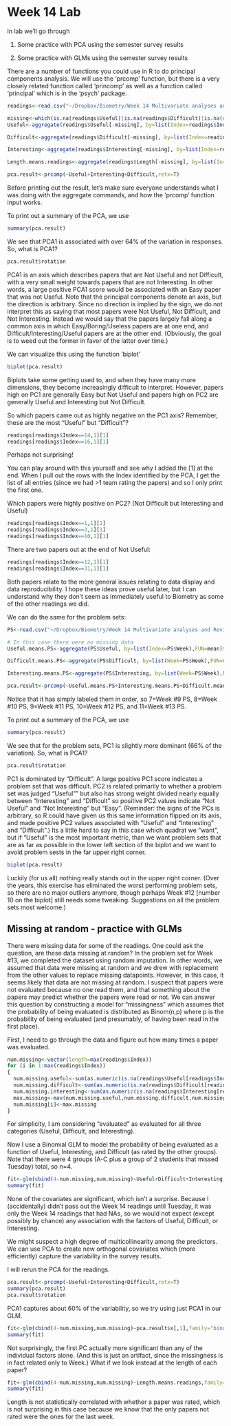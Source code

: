 Week 14 Lab
=============

In lab we'll go through 

1. Some practice with PCA using the semester survey results

2. Some practice with GLMs using the semester survey results

There are a number of functions you could use in R to do principal components analysis. We will use the 'prcomp' function, but there is a very closely related function called 'princomp' as well as a function called 'principal' which is in the 'psych' package.


```r
readings<-read.csv("~/Dropbox/Biometry/Week 14 Multivariate analyses and Review/Week 14 Lab/Readings 2020.csv",header=T)

missing<-which(is.na(readings$Useful)|is.na(readings$Difficult)|is.na(readings$Interesting))
Useful<-aggregate(readings$Useful[-missing], by=list(Index=readings$Index[-missing]),FUN=mean)$x

Difficult<-aggregate(readings$Difficult[-missing], by=list(Index=readings$Index[-missing]),FUN=mean)$x

Interesting<-aggregate(readings$Interesting[-missing], by=list(Index=readings$Index[-missing]),FUN=mean)$x

Length.means.readings<-aggregate(readings$Length[-missing], by=list(Index=readings$Index[-missing]),FUN=mean)$x

pca.result<-prcomp(~Useful+Interesting+Difficult,retx=T)
```

Before printing out the result, let's make sure everyone understands what I was doing with the aggregate commands, and how the 'prcomp' function input works. 

To print out a summary of the PCA, we use

```r
summary(pca.result)
```

We see that PCA1 is associated with over 64% of the variation in responses. So, what is PCA1?

```r
pca.result$rotation
```

PCA1 is an axis which describes papers that are Not Useful and not Difficult, with a very small weight towards papers that are not Interesting. In other words, a large positive PCA1 score would be associated with an Easy paper that was not Useful. Note that the principal components denote an axis, but the direction is arbitrary. Since no direction is implied by the sign, we do not interpret this as saying that most papers were Not Useful, Not Difficult, and Not Interesting. Instead we would say that the papers largely fall along a common axis in which Easy/Boring/Useless papers are at one end, and Difficult/Interesting/Useful papers are at the other end. (Obviously, the goal is to weed out the former in favor of the latter over time.)

We can visualize this using the function 'biplot'

```r
biplot(pca.result)
```

Biplots take some getting used to, and when they have many more dimensions, they become increasingly difficult to interpret. However, papers high on PC1 are generally Easy but Not Useful and papers high on PC2 are generally Useful and Interesting but Not Difficult. 

So which papers came out as highly negative on the PC1 axis? Remember, these are the most "Useful" but "Difficult"?

```r
readings[readings$Index==14,1][1]
readings[readings$Index==16,1][1]
```

Perhaps not surprising! 

You can play around with this yourself and see why I added the [1] at the end. When I pull out the rows with the Index identified by the PCA, I get the list of all entries (since we had >1 team rating the papers) and so I only print the first one.

Which papers were highly positive on PC2? (Not Difficult but Interesting and Useful)

```r
readings[readings$Index==1,1][1]
readings[readings$Index==3,1][1]
readings[readings$Index==10,1][1]
```

There are two papers out at the end of Not Useful:

```r
readings[readings$Index==12,1][1]
readings[readings$Index==31,1][1]
```

Both papers relate to the more general issues relating to data display and data reproducibility. I hope these ideas prove useful later, but I can understand why they don't seem as immediately useful to Biometry as some of the other readings we did.

We can do the same for the problem sets:

```r
PS<-read.csv("~/Dropbox/Biometry/Week 14 Multivariate analyses and Review/Week 14 Lab/ProblemSets 2020.csv",header=T)

# In this case there were no missing data
Useful.means.PS<-aggregate(PS$Useful, by=list(Index=PS$Week),FUN=mean)$x

Difficult.means.PS<-aggregate(PS$Difficult, by=list(Week=PS$Week),FUN=mean)$x

Interesting.means.PS<-aggregate(PS$Interesting, by=list(Week=PS$Week),FUN=mean)$x

pca.result<-prcomp(~Useful.means.PS+Interesting.means.PS+Difficult.means.PS,data=PS,retx=T)
```

Notice that it has simply labeled them in order, so 7=Week #9 PS, 8=Week #10 PS, 9=Week #11 PS, 10=Week #12 PS, and 11=Week #13 PS.

To print out a summary of the PCA, we use

```r
summary(pca.result)
```

We see that for the problem sets, PC1 is slightly more dominant (66% of the variation). So, what is PCA1?

```r
pca.result$rotation
```

PC1 is dominated by "Difficult". A large positive PC1 score indicates a problem set that was difficult. PC2 is related primarily to whether a problem set was judged "Useful"" but also has strong weight divided nearly equally between "Interesting" and "Difficult" so positive PC2 values indicate "Not Useful" and "Not Interesting" but "Easy". (Reminder: the signs of the PCs is arbitrary, so R could have given us this same information flipped on its axis, and made positive PC2 values associated with "Useful" and "Interesting" and "Difficult".) Its a little hard to say in this case which quadrat we "want", but if "Useful" is the most important metric, than we want problem sets that are as far as possible in the lower left section of the biplot and we want to avoid problem sests in the far upper right corner.

```r
biplot(pca.result)
```

Luckily (for us all) nothing really stands out in the upper right corner. (Over the years, this exercise has eliminated the worst performing problem sets, so there are no major outliers anymore, though perhaps Week #12 [number 10 on the biplot] still needs some tweaking. Suggestions on all the problem sets most welcome.)

Missing at random - practice with GLMs
--------------------------------------

There were missing data for some of the readings. One could ask the question, are these data missing at random? In the problem set for Week #13, we completed the dataset using random imputation. In other words, we assumed that data were missing at random and we drew with replacement from the other values to replace missing datapoints. However, in this case, it seems likely that data are not missing at random. I suspect that papers were not evaluated because no one read them, and that something about the papers may predict whether the papers were read or not. We can answer this question by constructing a model for "missingness" which assumes that the probability of being evaluated is distributed as Binom(n,p) where p is the probability of being evaluated (and presumably, of having been read in the first place).

First, I need to go through the data and figure out how many times a paper was evaluated. 

```r
num.missing<-vector(length=max(readings$Index))
for (i in 1:max(readings$Index))
{
  num.missing.useful<-sum(as.numeric(is.na(readings$Useful[readings$Index==i])))
  num.missing.difficult<-sum(as.numeric(is.na(readings$Difficult[readings$Index==i])))
  num.missing.interesting<-sum(as.numeric(is.na(readings$Interesting[readings$Index==i])))
  max.missing<-max(num.missing.useful,num.missing.difficult,num.missing.interesting)
  num.missing[i]<-max.missing
}
```

For simplicity, I am considering "evaluated" as evaluated for all three categories (Useful, Difficult, and Interesting).

Now I use a Binomial GLM to model the probability of being evaluated as a function of Useful, Interesting, and Difficult (as rated by the other groups). Note that there were 4 groups (A-C plus a group of 2 students that missed Tuesday) total, so n=4.

```r
fit<-glm(cbind(4-num.missing,num.missing)~Useful+Difficult+Interesting,family="binomial")
summary(fit)
```

None of the covariates are significant, which isn't a surprise. Because I (accidentally) didn't pass out the Week 14 readings until Tuesday, it was only the Week 14 readings that had NAs, so we would not expect (except possibly by chance) any association with the factors of Useful, Difficult, or Interesting. 

We might suspect a high degree of multicollinearity among the predictors. We can use PCA to create new orthogonal covariates which (more efficiently) capture the variability in the survey results. 

I will rerun the PCA for the readings.

```r
pca.result<-prcomp(~Useful+Interesting+Difficult,retx=T)
summary(pca.result)
pca.result$rotation
```

PCA1 captures about 60% of the variability, so we try using just PCA1 in our GLM. 

```r
fit<-glm(cbind(4-num.missing,num.missing)~pca.result$x[,1],family="binomial")
summary(fit)
```

Not surprisingly, the first PC actually more significant than any of the individual factors alone. (And this is just an artifact, since the missingness is in fact related only to Week.) What if we look instead at the length of each paper?


```r
fit<-glm(cbind(4-num.missing,num.missing)~Length.means.readings,family="binomial")
summary(fit)
```

Length is not statistically correlated with whether a paper was rated, which is not surprising in this case because we know that the only papers not rated were the ones for the last week.
